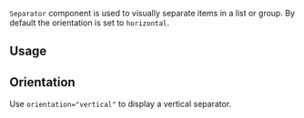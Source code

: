 <ax-layout />

`Separator` component is used to visually separate items in a list or group. By default the orientation is set to `horizontal`.

## Usage

<ax-demo name="separator/usage" />

## Orientation

Use `orientation="vertical"` to display a vertical separator.

<ax-demo name="separator/vertical-usage" />
